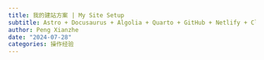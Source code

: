 ```yaml
---
title: 我的建站方案 | My Site Setup
subtitle: Astro + Docusaurus + Algolia + Quarto + GitHub + Netlify + Cloudflare + Namesilo
author: Peng Xianzhe
date: "2024-07-28"
categories: 操作经验
---
```



